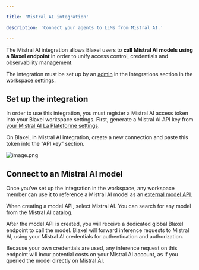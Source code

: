 ```yaml
---

title: 'Mistral AI integration'

description: 'Connect your agents to LLMs from Mistral AI.'

---
```


The Mistral AI integration allows Blaxel users to **call Mistral AI models using a Blaxel endpoint** in order to unify access control, credentials and observability management. 

The integration must be set up by an [admin](../Security/Workspace-access-control%2013847e47b1ea8151bd43efeccf5defe0) in the Integrations section in the [workspace settings](../Security/Workspace-access-control).

## Set up the integration

In order to use this integration, you must register a Mistral AI access token into your Blaxel workspace settings. First, generate a Mistral AI API key from [your Mistral AI La Plateforme settings](https://console.mistral.ai/api-keys/).

On Blaxel, in Mistral AI integration, create a new connection and paste this token into the “API key” section.

![image.png](MistralAI/image.png)

## Connect to an Mistral AI model

Once you’ve set up the integration in the workspace, any workspace member can use it to reference a Mistral AI model as an [external model API](../Models/External-model-apis).

When creating a model API, select Mistral AI. You can search for any model from the Mistral AI catalog.

After the model API is created, you will receive a dedicated global Blaxel endpoint to call the model. Blaxel will forward inference requests to Mistral AI, using your Mistral AI credentials for authentication and authorization.

<Info>Because your own credentials are used, any inference request on this endpoint will incur potential costs on your Mistral AI account, as if you queried the model directly on Mistral AI.</Info>